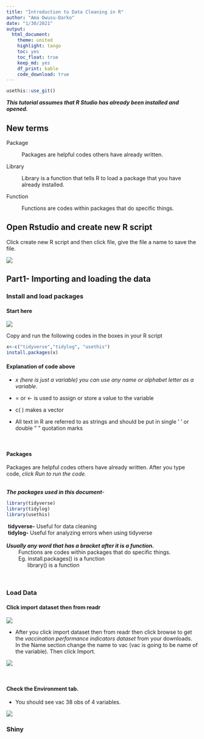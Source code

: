 ```yaml
---
title: "Introduction to Data Cleaning in R" 
author: "Ama Owusu-Darko"
date: "1/30/2021"
output: 
  html_document: 
    theme: united
    highlight: tango
    toc: yes
    toc_float: true
    keep_md: yes
    df_print: kable
    code_download: true
---
```


```r
usethis::use_git()
```

***This tutorial assumes that R Studio has already been installed and opened.***

## New terms

Package

:   Packages are helpful codes others have already written.

Library

:   Library is a function that tells R to load a package that you have already installed.

Function

:   Functions are codes within packages that do specific things.

## Open Rstudio and create new R script

Click create new R script and then click file, give the file a name to save the file.

![](C:/Users/hp/AppData/Local/RStudio/tmp/paste-EEC0923C.png)

## Part1- Importing and loading the data {.tabset}

### Install and load packages

#### **Start here**

![](C:/Users/hp/AppData/Local/RStudio/tmp/paste-EDFDBD4C.png)

Copy and run the following codes in the boxes in your R script

```r
x<-c("tidyverse","tidylog", "usethis")
install.packages(x)

```

#### **Explanation of code above**

-   *x (here is just a variable) you can use any name or alphabet letter as a variable.*

-   = or \<- is used to assign or store a value to the variable

-   c( ) makes a vector

-   All text in R are referred to as strings and should be put in single ' ' or double " " quotation marks

<br>

#### **Packages**

Packages are helpful codes others have already written. After you type code, *click Run to run the code.*

<br> ***The packages used in this document**-*

```r
library(tidyverse)
library(tidylog)
library(usethis)
```

|  **tidyverse-** Useful for data cleaning
|  **tidylog-** Useful for analyzing errors when using tidyverse
| 
| ***Usually any word that has a bracket after it is a function.***
|         Functions are codes within packages that do specific things.
|         Eg. install.packages() is a function
|               library() is a function

<br>

### Load Data

#### **Click import dataset then from readr**

![](C:/Users/hp/AppData/Local/RStudio/tmp/paste-B527F669.png)

-   After you click import dataset then from readr then click browse to get the *vaccination performance indicators dataset* from your downloads. In the Name section change the name to vac (vac is going to be name of the variable). Then click Import.

![](C:/Users/hp/AppData/Local/RStudio/tmp/paste-D26D5709.png)

<br>

#### **Check the Environment tab.**

-   You should see vac 38 obs of 4 variables.

![](C:/Users/hp/AppData/Local/RStudio/tmp/paste-F898095E.png)

### Shiny

